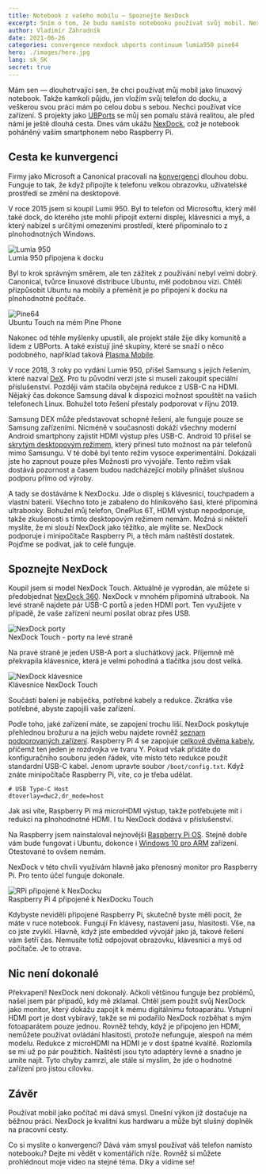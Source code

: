 ```yaml
---
title: Notebook z vašeho mobilu — Spoznejte NexDock
excerpt: Sním o tom, že budu namísto notebooku používat svůj mobil. NexDock je první krok k dosažení tohoto snu.
author: Vladimír Záhradník
date: 2021-06-26
categories: convergence nexdock ubports continuum lumia950 pine64
hero: ./images/hero.jpg
lang: sk_SK
secret: true
---
```


Mám sen — dlouhotrvající sen, že chci používat můj mobil jako linuxový notebook. Takže kamkoli půjdu, jen vložím svůj telefon do docku, a veškerou svou práci mám po celou dobu s sebou. Nechci používat více zařízení. S projekty jako [UBPorts][ubports] se můj sen pomalu stává realitou, ale před námi je ještě dlouhá cesta. Dnes vám ukážu [NexDock][nexdock], což je notebook poháněný vaším smartphonem nebo Raspberry Pi.

## Cesta ke kunvergenci
Firmy jako Microsoft a Canonical pracovali na [konvergenci][convergence] dlouhou dobu. Funguje to tak, že když připojíte k telefonu velkou obrazovku, uživatelské prostředí se změní na desktopové.

V roce 2015 jsem si koupil Lumii 950. Byl to telefon od Microsoftu, který měl také dock, do kterého jste mohli připojit externí displej, klávesnici a myš, a který nabízel s určitými omezeními prostředí, které připomínalo to z plnohodnotných Windows.

<div className="Image__Large">
  <img src="./images/lumia950-dock.jpg" alt="Lumia 950" />
  <figcaption>Lumia 950 připojena k docku</figcaption>
</div>

Byl to krok správným směrem, ale ten zážitek z používání nebyl velmi dobrý. Canonical, tvůrce linuxové distribuce Ubuntu, měl podobnou vizi. Chtěli přizpůsobit Ubuntu na mobily a přeměnit je po připojení k docku na plnohodnotné počítače.

<div className="Image__Large">
  <img src="./images/pine64-ubports.jpg" alt="Pine64" />
  <figcaption>Ubuntu Touch na mém Pine Phone</figcaption>
</div>

Nakonec od téhle myšlenky upustili, ale projekt stále žije díky komunitě a lidem z UBPorts. A také existují jiné skupiny, které se snaží o něco podobného, například taková [Plasma Mobile][plasma-mobile].

V roce 2018, 3 roky po vydání Lumie 950, přišel Samsung s jejich řešením, které nazval [DeX][samsung-dex]. Pro tu původní verzi jste si museli zakoupit speciální příslušenství. Později vám stačila obyčejná redukce z USB-C na HDMI. Nějaký čas dokonce Samsung dával k dispozici možnost spouštět na vašich telefonech Linux. Bohužel toto řešení přestaly podporovat v říjnu 2019.

Samsung DEX může představovat schopné řešení, ale funguje pouze se Samsung zařízeními. Nicméně v současnosti dokáží všechny moderní Android smartphony zajistit HDMI výstup přes USB-C. Android 10 přišel se [skrytým desktopovým režimem][android-desktop-mode], který přinesl tuto možnost na pár telefonů mimo Samsungu. V té době byl tento režim vysoce experimentální. Dokázali jste ho zapnout pouze přes Možnosti pro vývojáře. Tento režim však dostává pozornost a časem budou nadcházející mobily přinášet slušnou podporu přímo od výroby.

A tady se dostáváme k NexDocku. Jde o displej s klávesnicí, touchpadem a vlastní baterií. Všechno toto je zabaleno do hliníkového šasi, které připomíná ultrabooky. Bohužel můj telefon, OnePlus 6T, HDMI výstup nepodporuje, takže zkušenosti s tímto desktopovým režimem nemám. Možná si někteří myslíte, že mi slouží NexDock jako těžítko, ale mýlíte se. NexDock podporuje i minipočítače Raspberry Pi, a těch mám naštěstí dostatek. Pojďme se podívat, jak to celé funguje.

## Spoznejte NexDock
Koupil jsem si model NexDock Touch. Aktuálně je vyprodán, ale můžete si předobjednat [NexDock 360][nexdock-360]. NexDock v mnohém připomíná ultrabook. Na levé straně najdete pár USB-C portů a jeden HDMI port. Ten využijete v případě, že vaše zařízení neumí posílat obraz přes USB.

<div className="Image__Medium">
  <img src="./images/nexdock-ports-left.jpg" alt="NexDock porty" />
  <figcaption>NexDock Touch - porty na levé straně</figcaption>
</div>

Na pravé straně je jeden USB-A port a sluchátkový jack. Příjemně mě překvapila klávesnice, která je velmi pohodlná a tlačítka jsou dost velká.

<div className="Image__Medium">
  <img src="./images/nexdock-keyboard.jpg" alt="NexDock klávesnice" />
  <figcaption>Klávesnice NexDock Touch</figcaption>
</div>

Součástí balení je nabíječka, potřebné kabely a redukce. Zkrátka vše potřebné, abyste zapojili vaše zařízení.

Podle toho, jaké zařízení máte, se zapojení trochu liší. NexDock poskytuje přehlednou brožuru a na jejich webu najdete rovněž [seznam podporovaných zařízení][nexdock-support]. Raspberry Pi 4 se zapojuje [celkově dvěma kabely][nexdock-rpi4], přičemž ten jeden je rozdvojka ve tvaru Y. Pokud však přidáte do konfiguračního souboru jeden řádek, víte místo této redukce použít standardní USB-C kabel. Jenom upravte soubor `/boot/config.txt`. Když znáte minipočítače Raspberry Pi, víte, co je třeba udělat.

```
# USB Type-C Host
dtoverlay=dwc2,dr_mode=host
```

Jak asi víte, Raspberry Pi má microHDMI výstup, takže potřebujete mít i redukci na plnohodnotné HDMI. I tu NexDock dodává v příslušenství.

Na Raspberry jsem nainstaloval nejnovější [Raspberry Pi OS][raspberry-pi-os]. Stejně dobře vám bude fungovat i Ubuntu, dokonce i [Windows 10 pro ARM][rpi-win10] zařízení. Otestované to ovšem nemám.

NexDock v této chvíli využívám hlavně jako přenosný monitor pro Raspberry Pi. Pro tento účel funguje dokonale.

<div className="Image__Large">
  <img src="./images/nexdock-rpi.jpg" alt="RPi připojené k NexDocku" />
  <figcaption>Raspberry Pi 4 připojené k NexDocku Touch</figcaption>
</div>

Kdybyste neviděli připojené Raspberry Pi, skutečně byste měli pocit, že máte v ruce notebook. Fungují Fn klávesy, nastavení jasu, hlasitosti. Vše, na co jste zvyklí. Hlavně, když jste embedded vývojář jako já, takové řešení vám šetří čas. Nemusíte totiž odpojovat obrazovku, klávesnici a myš od počítače. Je to otrava.

## Nic není dokonalé
Překvapení! NexDock není dokonalý. Ačkoli většinou funguje bez problémů, našel jsem pár případů, kdy mě zklamal. Chtěl jsem použít svůj NexDock jako monitor, který dokážu zapojit k mému digitálnímu fotoaparátu. Vstupní HDMI port je dost vybíravý, takže se mi podařilo NexDock rozběhat s mým fotoaparátem pouze jednou. Rovněž tehdy, když je připojeno jen HDMI, nemůžete používat ovládání hlasitosti, protože nefunguje, alespoň na mém modelu. Redukce z microHDMI na HDMI je v dost špatné kvalitě. Rozlomila se mi už po pár použitích. Naštěstí jsou tyto adaptéry levné a snadno je umíte najít. Tyto chyby zamrzí, ale stále si myslím, že jde o hodnotné zařízení pro jistou cílovku.

## Závěr
Používat mobil jako počítač mi dává smysl. Dnešní výkon již dostačuje na běžnou práci. NexDock je kvalitní kus hardwaru a může být slušný doplněk na pracovní cesty.

Co si myslíte o konvergenci? Dává vám smysl používat váš telefon namísto notebooku? Dejte mi vědět v komentářích níže. Rovněž si můžete prohlédnout moje video na stejné téma. Díky a vidíme se!

<div class="Image__Medium">
  <YouTube videoId="SW3AZZxTsAk" />
</div>

[//]: # (Used references)
[ubports]: https://ubports.com/
[nexdock]: https://nexdock.com/
[convergence]: https://ubports.com/convergence
[plasma-mobile]: https://www.plasma-mobile.org/
[samsung-dex]: https://www.samsung.com/us/explore/dex/
[android-desktop-mode]: https://www.xda-developers.com/make-android-10-desktop-mode-useful/
[nexdock-360]: https://nexdock.com/360-touch/
[nexdock-support]: https://nexdock.com/support/
[nexdock-rpi4]: https://nexdock.com/support-touch-2/raspberrypi-4/
[raspberry-pi-os]: https://www.raspberrypi.org/software/
[rpi-win10]: https://www.worproject.ml/